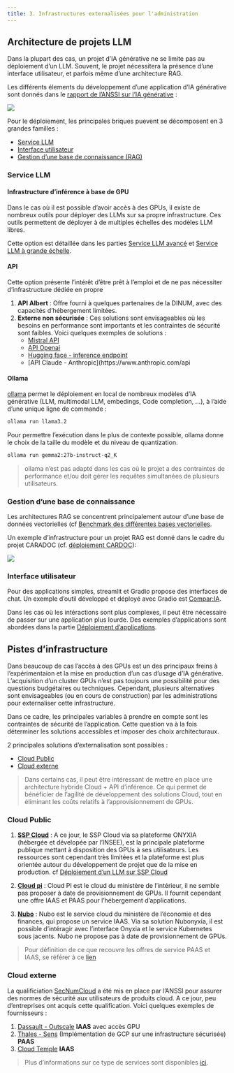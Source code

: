 ```yaml
---
title: 3. Infrastructures externalisées pour l'administration
---
```


## Architecture de projets LLM

Dans la plupart des cas, un projet d'IA générative ne se limite pas au
déploiement d'un LLM. Souvent, le projet nécessitera la présence d'une
interface utilisateur, et parfois même d'une architecture RAG.

Les différents élements du développement d'une application d'IA générative sont donnés dans le
[rapport de l'ANSSI sur l'IA
générative](https://cyber.gouv.fr/sites/default/files/document/Recommandations_de_s%C3%A9curit%C3%A9_pour_un_syst%C3%A8me_d_IA_g%C3%A9n%C3%A9rative.pdf)
:

![](../images/anssi_architecture_iagen.png)

Pour le déploiement, les principales briques puevent se décomposent en 3 grandes familles :

- [Service LLM](#service-llm)
- [Interface utilisateur](#interface-utilisateur)
- [Gestion d'une base de connaissance (RAG)](#gestion-dune-base-de-connaissance)

### Service LLM

#### Infrastructure d'inférence à base de GPU

Dans le cas où il est possible d'avoir accès à des GPUs, il existe de nombreux outils pour déployer des LLMs sur sa propre infrastructure. Ces outils permettent de déployer à de multiples échelles des modèles LLM libres.

Cette option est détaillée dans les parties [Service LLM avancé](./2_Service_LLM_avance.qmd) et [Service LLM à grande échelle](./3_Service_LLM_production.qmd).

#### API

Cette option présente l'intérêt d'être prêt à l'emploi et de ne
pas nécessiter d'infrastructure dédiée en propre

1. **API Albert** : Offre fourni à quelques partenaires de la DINUM, avec des capacités d'hébergement limitées.
<!-- TODO Ajouter contact ou moyen d'accès -->
2. **Externe non sécurisée** : Ces solutions sont envisageables où les besoins en performance sont importants et les contraintes de sécurité sont faibles. Voici quelques exemples de solutions :
    - [Mistral API](https://mistral.ai/fr/)
    - [API Openai](https://platform.openai.com/docs/overview)
    - [Hugging face - inference endpoint](https://huggingface.co/inference-endpoints/dedicated)
    - [API Claude - Anthropic](https://www.anthropic.com/api

#### Ollama

[ollama](https://ollama.com/) permet le déploiement en local de nombreux modèles d'IA générative (LLM, multimodal LLM, embedings, Code completion, ...), à l'aide d'une unique ligne de commande : 

```bash
ollama run llama3.2
```

Pour permettre l'exécution dans le plus de contexte possible, ollama donne le choix de la taille du modèle et du niveau de quantization.

```bash
ollama run gemma2:27b-instruct-q2_K
```

> ollama n'est pas adapté dans les cas où le projet a des contraintes de performance et/ou doit gérer les requêtes simultanées de plusieurs utilisateurs.

### Gestion d'une base de connaissance

Les architectures RAG se concentrent principalement autour d'une base de données vectorielles (cf [Benchmark des différentes bases vectorielles](../II-Developpements/2_RAG.qmd#d.-benchmark-des-différentes-bases-vectorielles-(katia)).

Un exemple d'infrastructure pour un projet RAG est donné dans le cadre du projet CARADOC (cf.
[déploiement CARDOC](./4_Deploiement_applications.qmd#caradoc)):

![](https://gitlab.adullact.net/dgfip/projets-ia/caradoc/-/raw/master/doc/AYD_architecture.drawio.png)

### Interface utilisateur

Pour des applications simples, streamlit et Gradio propose des interfaces de chat. Un exemple d'outil développé et déployé avec Gradio est [Compar:IA](https://comparia.beta.gouv.fr/).

Dans les cas où les intéractions sont plus complexes, il peut être nécessaire de passer sur une application plus lourde. Des exemples d'applications sont abordées dans la partie [Déploiement d'applications](./4_Deploiement_applications.qmd).

## Pistes d'infrastructure

Dans beaucoup de cas l'accès à des GPUs est un des principaux freins à l'expérimentaion et la mise en production d'un cas d'usage d'IA générative. L'acquisition d'un cluster GPUs n'est pas toujours une possibilité pour des questions budgétaires ou techniques. Cependant, plusieurs alternatives sont envisageables (ou en cours de construction) par les administrations pour externaliser cette infrastructure.

Dans ce cadre, les principales variables à prendre en compte sont les contraintes de sécurité de l'application. Cette question va à la fois déterminer les solutions accessibles et imposer des choix architecturaux.

2 principales solutions d'externalisation sont possibles :

- [Cloud Public](#cloud-public)
- [Cloud externe](#cloud-externe)

> Dans certains cas, il peut être  intéressant de mettre en place une architecture hybride Cloud + API d'inférence. Ce qui permet de bénéficier de l'agilité de développement des solutions Cloud, tout en éliminant les coûts relatifs à l'approvisionnement de GPUs.

### Cloud Public

1. [**SSP Cloud**](https://datalab.sspcloud.fr/?lang=fr) : A ce jour, le SSP Cloud via sa plateforme ONYXIA (hébergée et dévelopée par l'INSEE), est la principale plateforme publique mettant à disposition des GPUs à ses utilisateurs. Les ressources sont cependant très limitées et la plateforme est plus orientée autour du développement de projet que de la mise en production. cf [Déploiement d'un LLM sur SSP Cloud](#Déploiement d'un LLM sur SSP Cloud)

2. [**Cloud pi**](https://pi.interieur.rie.gouv.fr/description-de-loffre-cloud/) : Cloud PI est le cloud du ministère de l'intérieur, il ne semble pas proposer à date de provisionnement de GPUs. Il fournit cependant une offre IAAS et PAAS pour l'hébergement d'applications.

3. [**Nubo**](https://portailnubo.dgfip.finances.rie.gouv.fr/) : Nubo est le service cloud du ministère de l'économie et des finances, qui propose un service IAAS. Via sa solution Nubonyxia, il est possible d'intéragir avec l'interface Onyxia et le service Kubernetes sous jacents. Nubo ne propose pas à date de provisionnement de GPUs.

> Pour définition de ce que recouvre les offres de service PAAS et IAAS, se référer à ce [lien](https://www.redhat.com/fr/topics/cloud-computing/iaas-vs-paas-vs-saas)

### Cloud externe

La qualificiation [SecNumCloud](https://cyber.gouv.fr/secnumcloud-pour-les-fournisseurs-de-services-cloud) a été mis en place par l'ANSSI pour assurer des normes de sécurité aux utilisateurs de produits cloud. A ce jour, peu d'entreprises ont acquis cette qualification. Voici quelques exemples de fournisseurs :

1. [Dassault - Outscale](https://fr.outscale.com/) **IAAS** avec accès GPU
2. [Thales - Sens](https://www.s3ns.io/) (Implémentation de GCP sur une infrastructure sécurisée) **PAAS**
3. [Cloud Temple](https://www.cloud-temple.com/) **IAAS **

> Plus d'informations sur ce type de services sont disponibles [ici](https://www.numerique.gouv.fr/services/cloud/cloud-commercial/).
